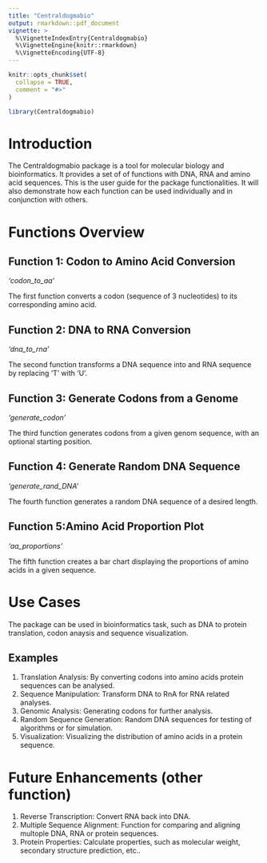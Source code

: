 ```yaml
---
title: "Centraldogmabio"
output: rmarkdown::pdf_document
vignette: >
  %\VignetteIndexEntry{Centraldogmabio}
  %\VignetteEngine{knitr::rmarkdown}
  %\VignetteEncoding{UTF-8}
---
```


```r
knitr::opts_chunk$set(
  collapse = TRUE,
  comment = "#>"
)
```

```r
library(Centraldogmabio)
```

# Introduction

The Centraldogmabio package is a tool for molecular biology and bioinformatics.
It provides a set of of functions with DNA, RNA and amino acid sequences. 
This is the user guide for the package functionalities.
It will also demonstrate how each function can be used individually and in conjunction with others.


# Functions Overview

## Function 1: Codon to Amino Acid Conversion
*'codon_to_aa'*

The first function converts a codon (sequence of 3 nucleotides) to its corresponding amino acid.

## Function 2: DNA to RNA Conversion
*'dna_to_rna'*

The second function transforms a DNA sequence into and RNA sequence by replacing 'T' with 'U'.

## Function 3: Generate Codons from a Genome
*'generate_codon'*

The third function generates codons from a given genom sequence, with an optional starting position.

## Function 4: Generate Random DNA Sequence
*'generate_rand_DNA'*

The fourth function generates a random DNA sequence of a desired length.

## Function 5:Amino Acid Proportion Plot
*'aa_proportions'*

The fifth function creates a bar chart displaying the proportions of amino acids in a given sequence.


# Use Cases

The package can be used in bioinformatics task, such as DNA to protein translation, codon anaysis and sequence visualization.

## Examples

1. Translation Analysis: By converting codons into amino acids protein sequences can be analysed.
2. Sequence Manipulation: Transform DNA to RnA for RNA related analyses.
3. Genomic Analysis: Generating codons for further analysis.
4. Random Sequence Generation: Random DNA sequences for testing of algorithms or for simulation.
5. Visualization: Visualizing the distribution of amino acids in a protein sequence.


# Future Enhancements (other function)

1. Reverse Transcription: Convert RNA back into DNA.
2. Multiple Sequence Alignment: Function for comparing and aligning multople DNA, RNA or protein sequences.
3. Protein Properties: Calculate properties, such as molecular weight, secondary structure prediction, etc..

